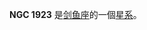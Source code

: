 {{NGCInfoBox|NGCID=NGC 1923|發現者=約翰·弗里德里希·威廉·赫歇爾|發現日期=1834年11月30日|其他編號=ESO 85-SC75|曆元=J2000.0|赤經=5時21分34.1秒
|赤緯=-65°29'12"|星座=剑鱼座|星體=星系|星等=11.2|表面亮度=|藍等=11.5}}

'''NGC 1923''' 是[[剑鱼座|剑鱼座]]的一個[[星系|星系]]。

{{NGCReference|1923}}
{{Catalogs|NGC=1923}}